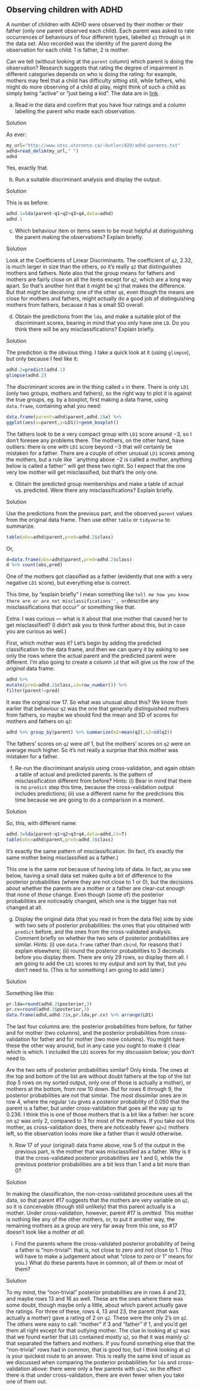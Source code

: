 ##  Observing children with ADHD


 A number of children with ADHD were observed by their mother
or their father (only one parent observed each child). Each parent was
asked to rate occurrences of behaviours of four different types,
labelled `q1` through `q4` in the data set. Also
recorded was the identity of the parent doing the observation for each
child: 1 is father, 2 is mother.

Can we tell (without looking at the `parent` column) which
parent is doing the observation? Research suggests that rating the
degree of impairment in different categories depends on who is doing
the rating: for example, mothers may feel that a  child has difficulty
sitting still, while fathers, who might do more observing of a child
at play, might think of such a child as simply being "active" or
"just being a kid". The data are in
[link](http://www.utsc.utoronto.ca/~butler/d29/adhd-parents.txt). 



(a) Read in the data and confirm that you have four ratings and
a column labelling the parent who made each observation.


Solution


As ever:
```r
my_url="http://www.utsc.utoronto.ca/~butler/d29/adhd-parents.txt"
adhd=read_delim(my_url," ")
adhd
```

     

Yes, exactly that.
    


(b) Run a suitable discriminant analysis and display the output.


Solution


This is as before:
```r
adhd.1=lda(parent~q1+q2+q3+q4,data=adhd)
adhd.1
```

     
    


(c) Which behaviour item or items seem to be most helpful at
distinguishing the parent making the observations? Explain briefly.


Solution


Look at the Coefficients of Linear Discriminants. The coefficient
of `q2`, 2.32, is much larger in size than the others, so
it's really `q2` that distinguishes mothers and fathers.
Note also that the group means for fathers and mothers are fairly
close on all the items except for `q2`, which are a long
way apart. So that's another hint that it might be `q2`
that makes the difference. But that might be deceiving: one of the
other `q`s, even though the means are close for mothers and
fathers, might actually do a good job of distinguishing mothers
from fathers, because it has a small SD overall.
    


(d) Obtain the predictions from the `lda`, and make a
suitable plot of the discriminant scores, bearing in mind that you
only have one `LD`.  Do you think there will be any
misclassifications? Explain briefly.


Solution


The prediction is the obvious thing. I take a quick look at it
(using `glimpse`), but only because I feel like it:
```r
adhd.2=predict(adhd.1)
glimpse(adhd.2)
```

     

The discriminant scores are in the thing called `x` in
there. There is only `LD1` (only two groups, mothers and
fathers), so the right way to plot it is against the true groups, eg.
by a boxplot, first making a data frame, using `data.frame`,
containing what you need:

```r
data.frame(parent=adhd$parent,adhd.2$x) %>%
ggplot(aes(x=parent,y=LD1))+geom_boxplot()
```

 
The fathers look to be a very compact group with `LD1` score
around $-3$, so I don't foresee any problems there. The mothers, on
the other hand, have outliers: there is one with `LD1` score
beyond $-3$ that will certainly be mistaken for a father. There are a
couple of other unusual `LD1` scores among the mothers, but a
rule like ``anything above $-2$ is called a mother, anything below is
called a father'' will get these two right. So I expect that the one
very low mother will get misclassified, but that's the only one.
    


(e) Obtain the predicted group memberships and make a table of
actual vs.\ predicted. Were there any misclassifications? Explain
briefly. 


Solution


Use the predictions from the previous part, and the observed
`parent` values from the original data frame. Then use
either `table` or `tidyverse` to summarize.
```r
table(obs=adhd$parent,pred=adhd.2$class)
```

     

Or,

```r
d=data.frame(obs=adhd$parent,pred=adhd.2$class) 
d %>% count(obs,pred)
```

 
One of the mothers got classified as a father (evidently that one with
a very negative `LD1` score), but everything else is correct.

This time, by "explain briefly" I mean something like ``tell me how
you know there are or are not misclassifications'', or ``describe any
misclassifications that occur'' or something like that. 

Extra: I was curious --- what is it about that one mother that caused
her to get misclassified? (I didn't ask you to think further about
this, but in case you are curious as well.) 

First, which mother *was* it? Let's begin by adding the predicted
classification to the data frame, and then we can query it by asking
to see only the rows where the actual parent and the predicted parent
were different. I'm also going to create a column `id` that
will give us the row of the *original* data frame:

```r
adhd %>%
mutate(pred=adhd.2$class,id=row_number()) %>%
filter(parent!=pred)
```

 

It was the original row 17. So what was unusual about this? We know
from earlier
that behaviour `q2` was the one that generally distinguished
mothers from fathers, so maybe we should find the mean and SD of scores for
mothers and fathers on `q2`:

```r
adhd %>% group_by(parent) %>% summarize(m2=mean(q2),s2=sd(q2))
```

 

The fathers' scores on `q2` were *all* 1, but the mothers'
scores on `q2` were on average much higher. So it's not really
a surprise  that this mother was mistaken for a father.
    


(f) Re-run the discriminant analysis using cross-validation,
and again obtain a table of actual and predicted parents. Is the
pattern of misclassification different from before? Hints: (i) Bear in mind
that there is no `predict` step this time, because the
cross-validation output includes predictions; (ii) use a different name
for the predictions this time because we are going to do a
comparison in a moment.


Solution


So, this, with different name:
```r
adhd.3=lda(parent~q1+q2+q3+q4,data=adhd,CV=T)
table(obs=adhd$parent,pred=adhd.3$class)
```

     

It's exactly the same pattern of misclassification. (In fact, it's
exactly the same mother being misclassified as a father.)

This one is the same *not* because of having lots of data. In
fact, as you see below, having a small data set makes quite a bit of
difference to the posterior probabilities (where they are not close to
1 or 0), but the decisions about whether the parents are a mother or a
father are clear-cut enough that none of *those* change. Even
though (some of) the posterior probabilities are noticeably changed,
which one is the bigger has not changed at all.
    


(g) Display the original data (that you read in from the data
file) side by side with two sets of posterior probabilities: the
ones that you obtained with `predict` before, and the ones
from the cross-validated analysis. Comment briefly on whether the
two sets of posterior probabilities are similar. Hints: (i) use
`data.frame` rather than `cbind`, for reasons that I
explain elsewhere; (ii) round the posterior probabilities to 3
decimals before you display them.
There are only 29 rows, so display them all. I am going to add the
`LD1` scores to my output and sort by that, but you don't
need to. (This is for something I am going to add later.)


Solution


Something like this:
```r
pr.lda=round(adhd.2$posterior,3)
pr.cv=round(adhd.3$posterior,3)
data.frame(adhd,adhd.2$x,pr.lda,pr.cv) %>% arrange(LD1)
```

   

The last four columns are: the posterior probabilities from before,
for father and for mother (two columns), and the posterior
probabilities from cross-validation for father and for mother (two
more columns). You might have these the other way around, but in any
case you ought to make it clear which is which. I included the
`LD1` scores for my discussion below; you don't need to.

Are the two sets of posterior probabilities similar? Only kinda. The
ones at the top and bottom of the list are without doubt fathers at
the top of the list (top 5 rows on my sorted output, only one of those
is actually a mother), or mothers at the bottom, from row 10 down. But
for rows 6 through 9, the posterior probabilities are not that similar.
The most dissimilar ones are in row 4, where the regular
`lda` gives a posterior probability of 0.050 that the parent is
a father, but under cross-validation that goes all the way up to
0.236. I think this is one of those mothers that is a bit like a
father: her score on `q2` was only 2, compared to 3 for most of
the mothers. If you take out this mother, as cross-validation does,
there are noticeably fewer `q2=2` mothers left, so the
observation looks more like a father than it would otherwise.
    


(h) Row 17 of your (original) data frame above, row 5 of the
output in the previous part, is the mother that was
misclassified as a father. Why is it that the cross-validated
posterior probabilities are 1 and 0, while the previous posterior
probabilities are a bit less than 1 and a bit more than 0?


Solution


In making the classification, the non-cross-validated procedure
uses all the data, so that parent \#17 suggests that the mothers are
very variable on `q2`, so it is conceivable (though still
unlikely) that this parent actually is a mother. 
Under cross-validation, however, parent \#17 is
*omitted*. This mother is nothing like any of the other
mothers, or, to put it another way, the remaining mothers as a
group are very far away from this one, so \#17 doesn't look like a
mother *at all*.
    


(i) Find the parents where the cross-validated posterior
probability of being a father is "non-trivial": that is, not
close to zero and not close to 1. (You will have to make a judgement
about what "close to zero or 1" means for you.) What do these
parents have in common, all of them or most of them?


Solution


To my mind, the "non-trivial" posterior probabilities are in
rows 4 and 23, and maybe rows 13 and 16 as well. These are the
ones where there was some doubt, though maybe only a little, about
which parent actually gave the ratings. For three of these, rows
4, 13 and 23, the parent (that was actually a mother) gave a
rating of 2 on `q2`. These were the only 2's on
`q2`. The others were easy to call: "mother" if 3 and
"father" if 1, and you'd get them all right except for that
outlying mother. 
The clue in looking at `q2` was that we found earlier that
`LD1` contained mostly `q2`, so that it was mainly
`q2` that separated the fathers and mothers. If you found
something else that the "non-trivial" rows had in common, that
is good too, but I think looking at `q2` is your quickest
route to an answer.
This is really the same kind of issue as we discussed when
comparing the posterior probabilities for `lda` and
cross-validation above: there were only a few parents with
`q2=2`, so the effect there is that under cross-validation,
there are even fewer when you take one of them out.
    





